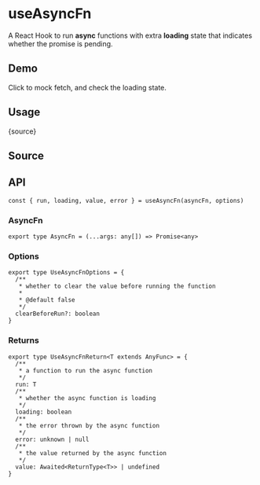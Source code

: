 # useAsyncFn


<HooksType category="Utilities" />

A React Hook to run **async** functions with extra **loading** state that indicates whether the promise is pending.

## Demo

Click to mock fetch, and check the loading state.


<App />

## Usage


<RawCode>{source}</RawCode>

## Source


<Source />

## API

```tsx
const { run, loading, value, error } = useAsyncFn(asyncFn, options)
```

### AsyncFn

```tsx
export type AsyncFn = (...args: any[]) => Promise<any>
```

### Options

```tsx
export type UseAsyncFnOptions = {
  /**
   * whether to clear the value before running the function
   *
   * @default false
   */
  clearBeforeRun?: boolean
}
```

### Returns

```tsx
export type UseAsyncFnReturn<T extends AnyFunc> = {
  /**
   * a function to run the async function
   */
  run: T
  /**
   * whether the async function is loading
   */
  loading: boolean
  /**
   * the error thrown by the async function
   */
  error: unknown | null
  /**
   * the value returned by the async function
   */
  value: Awaited<ReturnType<T>> | undefined
}
```
